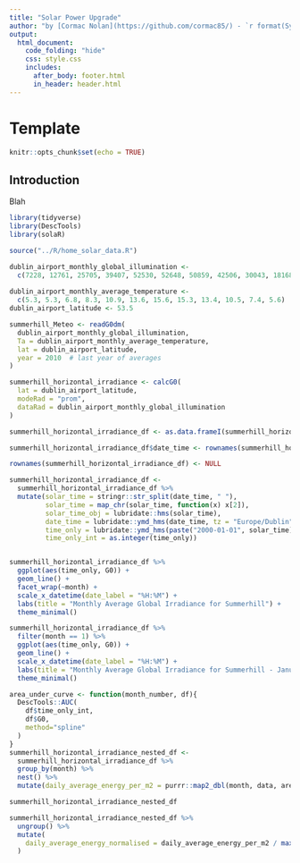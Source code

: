 ```yaml
---
title: "Solar Power Upgrade"
author: "by [Cormac Nolan](https://github.com/cormac85/) - `r format(Sys.time(), '%d %B %Y')`"
output: 
  html_document:
    code_folding: "hide"
    css: style.css
    includes: 
      after_body: footer.html
      in_header: header.html
---
```


# Template {.tabset .tabset-fade .tabset-pills}
```r
knitr::opts_chunk$set(echo = TRUE)
```


## Introduction
Blah
```r
library(tidyverse)
library(DescTools)
library(solaR)
```

```r

source("../R/home_solar_data.R")

dublin_airport_monthly_global_illumination <- 
  c(7228, 12761, 25705, 39407, 52530, 52648, 50859, 42506, 30043, 18168, 8935, 5550) / 1000
 
dublin_airport_monthly_average_temperature <- 
  c(5.3, 5.3, 6.8, 8.3, 10.9, 13.6, 15.6, 15.3, 13.4, 10.5, 7.4, 5.6)
dublin_airport_latitude <- 53.5

summerhill_Meteo <- readG0dm(
  dublin_airport_monthly_global_illumination, 
  Ta = dublin_airport_monthly_average_temperature,
  lat = dublin_airport_latitude,
  year = 2010  # last year of averages
)

summerhill_horizontal_irradiance <- calcG0(
  lat = dublin_airport_latitude, 
  modeRad = "prom",
  dataRad = dublin_airport_monthly_global_illumination
)

```


```r
summerhill_horizontal_irradiance_df <- as.data.frameI(summerhill_horizontal_irradiance) 

summerhill_horizontal_irradiance_df$date_time <- rownames(summerhill_horizontal_irradiance_df) 

rownames(summerhill_horizontal_irradiance_df) <- NULL

summerhill_horizontal_irradiance_df <-
  summerhill_horizontal_irradiance_df %>% 
  mutate(solar_time = stringr::str_split(date_time, " "),
         solar_time = map_chr(solar_time, function(x) x[2]),
         solar_time_obj = lubridate::hms(solar_time),
         date_time = lubridate::ymd_hms(date_time, tz = "Europe/Dublin"),
         time_only = lubridate::ymd_hms(paste("2000-01-01", solar_time), tz = "Europe/Dublin"),
         time_only_int = as.integer(time_only))


summerhill_horizontal_irradiance_df %>% 
  ggplot(aes(time_only, G0)) +
  geom_line() +
  facet_wrap(~month) +
  scale_x_datetime(date_label = "%H:%M") +
  labs(title = "Monthly Average Global Irradiance for Summerhill") +
  theme_minimal()

```

```r
summerhill_horizontal_irradiance_df %>%
  filter(month == 1) %>% 
  ggplot(aes(time_only, G0)) +
  geom_line() +
  scale_x_datetime(date_label = "%H:%M") +
  labs(title = "Monthly Average Global Irradiance for Summerhill - January") +
  theme_minimal()

```

```r

area_under_curve <- function(month_number, df){
  DescTools::AUC(
    df$time_only_int,
    df$G0,
    method="spline"
  )
}
summerhill_horizontal_irradiance_nested_df <- 
  summerhill_horizontal_irradiance_df %>% 
  group_by(month) %>% 
  nest() %>% 
  mutate(daily_average_energy_per_m2 = purrr::map2_dbl(month, data, area_under_curve))

summerhill_horizontal_irradiance_nested_df
```


```r

summerhill_horizontal_irradiance_nested_df %>% 
  ungroup() %>% 
  mutate(
    daily_average_energy_normalised = daily_average_energy_per_m2 / max(daily_average_energy_per_m2)
  )
```


```r


```
